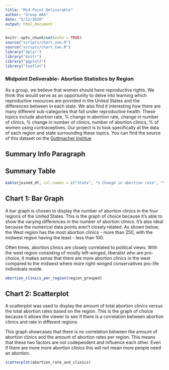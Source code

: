 ```yaml
---
title: "Mid-Point Deliverable"
author: "Group AA6"
date: "5/21/2020"
output: html_document
---
```


```r
knitr::opts_chunk$set(echo = TRUE)
source("scripts/chart_one.R")
source("scripts/chart_two.R")
library("dplyr")
library("knitr")
library("ggplot2")
library("leaflet")
```
### Midpoint Deliverable- Abortion Statistics by Region
As a group, we believe that women should have reproductive rights. We think this would serve as an opportunity to delve into learning which reproductive resources are provided in the United States and the differences between in each state. We also find it interesting how there are many different sub-categories that fall under reproductive health. These topics include abortion rate, % change in abortion rate, change in number of clinics, % change in number of clinics, number of abortion clinics, % of women using contraceptives. Our project is to look specifically at the data of each region and state surrounding these topics. You can find the source of this dataset on the [Guttmacher Institue](https://data.guttmacher.org/states/table?dataset=data&state=AL+AK+AZ+AR+CA+CO+CT+DE+DC+FL+GA+HI+ID+IL+IN+IA+KS+KY+LA+ME+MD+MA+MI+MN+MS+MO+MT+NE+NV+NH+NJ+NM+NY+NC+ND+OH+OK+OR+PA+RI+SC+SD+TN+TX+UT+VT+VA+WA+WV+WI+WY&topics=57+283+65) 

## Summary Info Paragraph 

## Summary Table 
```r
kable(joined_df, col.names = c("State", "% Change in abortion rate", "% Change in the no. of abortion clinics","Abortion Rate", "Number of women using contraceptives", "Change in the no. of abortion clinics", "No. of abortion clinics", "State Code", "Region", "Division"))
```

## Chart 1: Bar Graph
A bar graph is chosen to display the number of abortion clinics in the four
regions of the United States. This is the graph of choice because it’s able to
show the varying differences in the number of abortion clinics. It’s also ideal
because the numerical data points aren’t closely related. As shown below, the
West region has the most abortion clinics - more than 250, with the midwest
region having the least - less than 100. 

Often times, abortion clinics are closely correlated to political views. With
the west region consisting of mostly left-winged, liberalist who are
pro-choice, it makes sense that there are more abortion clinics in the west
compared to the midwest where more right-winged conservatives pro-life
individuals reside.

``` r
abortion_clinics_per_region(region_grouped)
```

## Chart 2: Scatterplot
A scatterplot was used to display the amount of total abortion clinics versus
the total abortion rates based on the region. This is the graph of choice
because it allows the viewer to see if there is a correlation between abortion
clinics and rate in different regions.

This graph showcases that there is no correlation between the amount of
abortion clinics and the amount of abortion rates per region. This means that
these two factors are not codependent and influence each other. Even if there
are more more abortion clinics this will not mean more people need an abortion. 

```r
scatterplot(abortion_rate_and_clinics)
```
